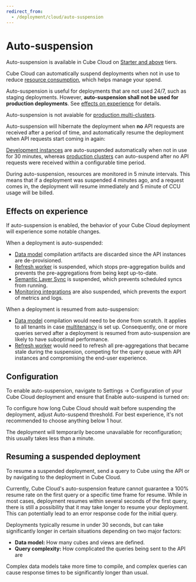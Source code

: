 ```yaml
---
redirect_from:
  - /deployment/cloud/auto-suspension
---
```


# Auto-suspension

<SuccessBox>

Auto-suspension is available in Cube Cloud on
[Starter and above](https://cube.dev/pricing) tiers.

</SuccessBox>

Cube Cloud can automatically suspend deployments when not in use to reduce
[resource consumption][ref-deployment-pricing], which helps manage your spend.

<WarningBox>

Auto-suspension is useful for deployments that are not used 24/7, such as
staging deployments. However, **auto-suspension shall not be used for production
deployments**. See [effects on experience][self-effects] for details.

</WarningBox>

<InfoBox>

Auto-suspension is not avaiable for [production multi-clusters][ref-prod-multi-cluster].

</InfoBox>

Auto-suspension will hibernate the deployment when **no** API
requests are received after a period of time, and automatically resume the
deployment when API requests start coming in again:

<Diagram
  alt="Cube Cloud auto-suspend flowchart"
  src="https://ucarecdn.com/e9a22d59-e0af-40c5-b590-02f2566663d1/"
/>

[Development instances][ref-deployment-dev-instance] are auto-suspended
automatically when not in use for 30 minutes, whereas [production
clusters][ref-deployment-prod-cluster] can auto-suspend after no API
requests were received within a configurable time period.

During auto-suspension, resources are monitored in 5 minute intervals. This
means that if a deployment was suspended 4 minutes ago, and a request comes in,
the deployment will resume immediately and 5 minute of CCU usage will be billed.

## Effects on experience

If auto-suspension is enabled, the behavior of your Cube Cloud deployment will
experience some notable changes.

When a deployment is auto-suspended:

- [Data model][ref-data-model] compilation artifacts are discarded since the
API instances are de-provisioned.
- [Refresh worker][ref-refresh-worker] is suspended, which stops pre-aggregation
builds and prevents the pre-aggregations from being kept up-to-date.
- [Semantic Layer Sync][ref-sls] is suspended, which prevents scheduled syncs
from running.
- [Monitoring integrations][ref-monitoring] are also suspended, which prevents
the export of metrics and logs.

When a deployment is resumed from auto-suspension:

- [Data model][ref-data-model] compilation would need to be done from scratch.
It applies to all tenants in case [multitenancy][ref-multitenancy] is set up.
Consequently, one or more queries served after a deployment is resumed from
auto-suspension are likely to have suboptimal performance.
- [Refresh worker][ref-refresh-worker] would need to refresh all
pre-aggregations that became stale during the suspension, competing for the
query queue with API instances and compromising the end-user experience.

## Configuration

To enable auto-suspension, navigate to <Btn>Settings → Configuration</Btn>
of your Cube Cloud deployment and ensure that <Btn>Enable auto-suspend</Btn>
is turned on:

<Screenshot
  highlight="inset(81% 30% 1% 34% round 10px)"
  src="https://ucarecdn.com/b0a3f38d-6631-47a8-b952-45747cf5255c/"
/>

To configure how long Cube Cloud should wait before suspending
the deployment, adjust <Btn>Auto-suspend threshold</Btn>. For best experience,
it's not recommended to choose anything below 1 hour.

The deployment will temporarily become unavailable for reconfiguration; this
usually takes less than a minute.

## Resuming a suspended deployment

To resume a suspended deployment, send a query to Cube using the API or by
navigating to the deployment in Cube Cloud.

<WarningBox>

Currently, Cube Cloud's auto-suspension feature cannot guarantee a 100% resume
rate on the first query or a specific time frame for resume. While in most
cases, deployment resumes within several seconds of the first query, there is
still a possibility that it may take longer to resume your deployment. This can
potentially lead to an error response code for the initial query.

</WarningBox>

Deployments typically resume in under 30 seconds, but can take significantly
longer in certain situations depending on two major factors:

- **Data model:** How many cubes and views are defined.
- **Query complexity:** How complicated the queries being sent to the API are

Complex data models take more time to compile, and complex queries can cause
response times to be significantly longer than usual.

[ref-caching-preaggs-gs]: /product/caching/getting-started-pre-aggregations
[ref-deployment-dev-instance]:
  /product/deployment/cloud/deployment-types#development-instance
[ref-deployment-prod-cluster]:
  /product/deployment/cloud/deployment-types#production-cluster
[ref-prod-multi-cluster]: /product/deployment/cloud/deployment-types#production-multi-cluster
[ref-deployment-pricing]: /product/deployment/cloud/pricing
[ref-workspace-dev-api]: /product/workspace/dev-mode
[ref-monitoring]: /product/workspace/monitoring
[ref-data-model]: /product/data-modeling/overview
[ref-multitenancy]: /product/configuration/advanced/multitenancy
[self-effects]: #effects-on-experience
[ref-refresh-worker]: /product/deployment#refresh-worker
[ref-sls]: /product/apis-integrations/semantic-layer-sync#on-schedule